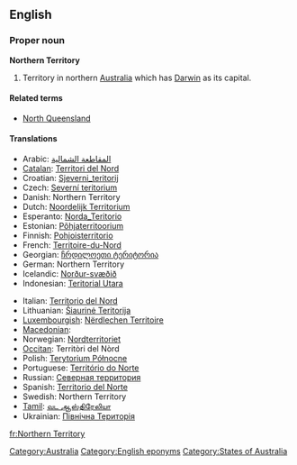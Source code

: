 {{wikipedia}}
==English==

===Proper noun===
'''Northern Territory'''

# Territory in northern [[Australia]] which has [[Darwin]] as its capital.

====Related terms====
* [[North Queensland]]

====Translations====
{{trans-top|Territory in northern Australia}}
* Arabic: [[المقاطعة الشمالية]]
* [[Catalan]]: [[Territori del Nord]]
* Croatian: [[Sjeverni_teritorij]]
* Czech: [[Severní teritorium]]
* Danish: Northern Territory
* Dutch: [[Noordelijk Territorium]]
* Esperanto: [[Norda_Teritorio]]
* Estonian: [[Põhjaterritoorium]]
* Finnish: [[Pohjoisterritorio]]
* French: [[Territoire-du-Nord]] {{m}}
* Georgian: [[ჩრდილოეთი ტერიტორია]]
* German: Northern Territory
* Icelandic: [[Norður-svæðið]]
* Indonesian: [[Teritorial Utara]]
{{trans-mid}}
* Italian: [[Territorio del Nord]]
* Lithuanian: [[Šiaurinė Teritorija]]
* [[Luxembourgish]]: [[Nërdlechen Territoire]]
* [[Macedonian]]: {{t|mk|Северна Територија|f|tr=Séverna Teritórija|sc=Cyrl}}
* Norwegian: [[Nordterritoriet]]
* [[Occitan]]: Territòri del Nòrd
* Polish: [[Terytorium Północne]]
* Portuguese: [[Território do Norte]]
* Russian: [[Северная территория]]
* Spanish: [[Territorio del Norte]]
* Swedish: Northern Territory
* [[Tamil]]: [[வட ஆஸ்திரேலியா]]
* Ukrainian: [[Північна Територія]]
{{trans-bottom}}

[[Category:Australia]]
[[Category:English eponyms]]
[[Category:States of Australia]]

[[fr:Northern Territory]]